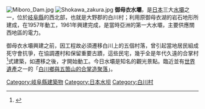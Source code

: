 {{Refimprove|time=2022-04-18T06:21:44+00:00}}
[[File:Miboro_Dam.jpg|thumb]]
[[File:Shokawa_zakura.jpg|thumb]]
'''御母衣水壩'''，是[[日本|日本]]三大[[水壩|水壩]]之一，位於[[岐阜縣|岐阜縣]]的西北部，也就是大野郡的白川村；利用原御母衣湖的岩石地形所建成，在1957年動工，1961年興建完成，是當時亞洲的第一大水壩，主要供應關西地區的電力。

御母衣水壩興建之前，因工程故必須遷移白川上的五個村落，曾引起當地居民組成死守會抗爭，在協調遷村和保留重要古蹟，這些民宅，幾乎全是年代久遠的合掌村<ref>{{Cite web|url=https://yo.xuite.net/info/element.php?id=4qqYRoTR9HavHKYWWQHR_M|title=合掌村|accessdate=2019-01-02|work=Xuite隨意遊|language=zh-tw}}</ref>式建築，如遷移{{tsl|ja|荘川桜|莊川櫻}}之後，才開始動工。今日水壩是知名的觀光景點。臨近並有[[世界遺產|世界遺產]]之一的「[[白川鄉與五箇山的合掌造聚落|白川鄉與五箇山的合掌造聚落]]」。

{{DEFAULTSORT:Miboro Dam}}
[[Category:岐阜縣建築物|Category:岐阜縣建築物]]
[[Category:日本水坝|Category:日本水坝]]
[[Category:白川村|Category:白川村]]